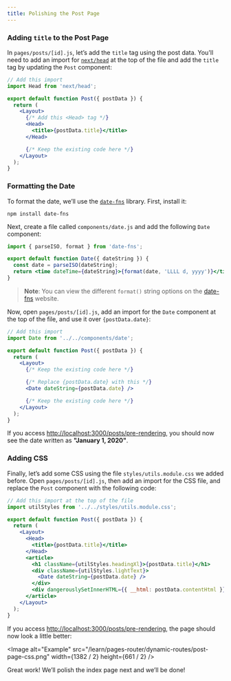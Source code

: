 ```yaml
---
title: Polishing the Post Page
---
```


### Adding `title` to the Post Page

In `pages/posts/[id].js`, let’s add the `title` tag using the post data. You'll need to add an import for [`next/head`](/docs/api-reference/next/head) at the top of the file and add the `title` tag by updating the `Post` component:

```jsx
// Add this import
import Head from 'next/head';

export default function Post({ postData }) {
  return (
    <Layout>
      {/* Add this <Head> tag */}
      <Head>
        <title>{postData.title}</title>
      </Head>

      {/* Keep the existing code here */}
    </Layout>
  );
}
```

### Formatting the Date

To format the date, we’ll use the [`date-fns`](https://date-fns.org/) library. First, install it:

```shell
npm install date-fns
```

Next, create a file called `components/date.js` and add the following `Date` component:

```jsx
import { parseISO, format } from 'date-fns';

export default function Date({ dateString }) {
  const date = parseISO(dateString);
  return <time dateTime={dateString}>{format(date, 'LLLL d, yyyy')}</time>;
}
```

> **Note**: You can view the different `format()` string options on the [date-fns](https://date-fns.org/v2.16.1/docs/format) website.

Now, open `pages/posts/[id].js`, add an import for the `Date` component at the top of the file, and use it over `{postData.date}`:

```jsx
// Add this import
import Date from '../../components/date';

export default function Post({ postData }) {
  return (
    <Layout>
      {/* Keep the existing code here */}

      {/* Replace {postData.date} with this */}
      <Date dateString={postData.date} />

      {/* Keep the existing code here */}
    </Layout>
  );
}
```

If you access [http://localhost:3000/posts/pre-rendering](http://localhost:3000/posts/pre-rendering), you should now see the date written as **"January 1, 2020"**.

### Adding CSS

Finally, let’s add some CSS using the file `styles/utils.module.css` we added before. Open `pages/posts/[id].js`, then add an import for the CSS file, and replace the `Post` component with the following code:

```jsx
// Add this import at the top of the file
import utilStyles from '../../styles/utils.module.css';

export default function Post({ postData }) {
  return (
    <Layout>
      <Head>
        <title>{postData.title}</title>
      </Head>
      <article>
        <h1 className={utilStyles.headingXl}>{postData.title}</h1>
        <div className={utilStyles.lightText}>
          <Date dateString={postData.date} />
        </div>
        <div dangerouslySetInnerHTML={{ __html: postData.contentHtml }} />
      </article>
    </Layout>
  );
}
```

If you access [http://localhost:3000/posts/pre-rendering](http://localhost:3000/posts/pre-rendering), the page should now look a little better:

<Image
  alt="Example"
  src="/learn/pages-router/dynamic-routes/post-page-css.png"
  width={1382 / 2}
  height={661 / 2}
/>

Great work! We’ll polish the index page next and we’ll be done!
